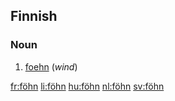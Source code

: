 ==Finnish==

===Noun===
{{fi-noun}}

# [[foehn]] (''wind'')

[[fr:föhn]]
[[li:föhn]]
[[hu:föhn]]
[[nl:föhn]]
[[sv:föhn]]